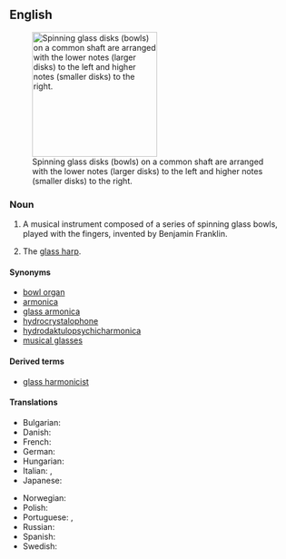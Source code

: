 ==English==
[[File:ThomasBlochHandsGlassharmonica low notes on left and high notes on right.jpg|right|thumb|220px|Spinning glass disks (bowls) on a common shaft are arranged with the lower notes (larger disks) to the left and higher notes (smaller disks) to the right.]]

===Noun===
{{en-noun}}

# {{lb|en|musical instruments}} A musical instrument composed of a series of spinning glass bowls, played with the fingers, invented by Benjamin Franklin.
# {{lb|en|more loosely}} The [[glass harp]].

====Synonyms====
* [[bowl organ]]
* [[armonica]]
* [[glass armonica]]
* [[hydrocrystalophone]]
* [[hydrodaktulopsychicharmonica]]
* [[musical glasses]]

====Derived terms====
* [[glass harmonicist]]

====Translations====
{{trans-top|a musical instrument}}
* Bulgarian: {{t|bg|гласхармоника|f}}
* Danish: {{t|da|glasharmonika}}
* French: {{t|fr|glassharmonica|m}}
* German: {{t+|de|Glasharmonika|f}}
* Hungarian: {{t+|hu|üvegharmonika}}
* Italian: {{t|it|armonica a bicchieri|f}}, {{t|it|glassarmonica|f}}
* Japanese: {{t|ja|アルモニカ|tr=arumonika}}
{{trans-mid}}
* Norwegian: {{t|no|glassharmonika}}
* Polish: {{t|pl|harmonika szklana|f}}
* Portuguese: {{t|pt|harmónica de vidro|f}} {{qualifier|Portugal}}, {{t|pt|harmônica de vidro|f}} {{qualifier|Brazil}}
* Russian: {{t|ru|стекля́нная гармо́ника|f}}
* Spanish: {{t|es|armónica de cristal|f}}
* Swedish: {{t|sv|glasharmonika|c}}
{{trans-bottom}}